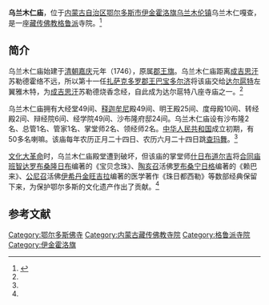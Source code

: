 {{Infobox Tibetan Buddhist monastery
|name =乌兰木仁庙
|image = 
|image size = 250px
|alt = 
|caption = 
|t=
|w=
|to = 
|ipa={{IPA|}}
|z=
|thdl=
|e=
|tc=烏蘭木仁廟
|s=乌兰木仁庙
|p=
|m=
|k=
|pushpin_map = 
|latd =  | latm =  | lats =  | latNS = 
|longd=  | longm= | longs =| longEW = 
|iso_region = 
|map_caption = 
|mapsize = 
|location_country = 中国
|location = {{CHN}}[[内蒙古自治区|内蒙古自治区]][[鄂尔多斯市|鄂尔多斯市]][[伊金霍洛旗|伊金霍洛旗]][[乌兰木伦镇|乌兰木伦镇]]
|coordinates_display =
|founded_by = 
|date_founded =
|date_renovated =
|sect = [[格鲁派|格鲁派]]
|mather =
|children =
|dedicated_to = 
|tulku =
|head_lama = 
|head_mgh =
|no._of_monks = 
|architecture = 
|festivals =
|footnotes = 
}}

'''乌兰木仁庙'''，位于[[内蒙古自治区|内蒙古自治区]][[鄂尔多斯市|鄂尔多斯市]][[伊金霍洛旗|伊金霍洛旗]][[乌兰木伦镇|乌兰木伦镇]]乌兰木仁嘎查，是一座[[藏传佛教|藏传佛教]][[格鲁派|格鲁派]]寺院。<ref name=dcd>{{Cite web |url=http://www.nmglyw.com/html/2012/eerduosiwenhua_1005/2469.html |title=鄂尔多斯藏传佛教活动场所—寺庙，内蒙古旅游网，2013-07-11 |accessdate=2013-07-16 |archive-date=2013-07-15 |archive-url=https://archive.is/20130715090919/http://www.nmglyw.com/html/2012/eerduosiwenhua_1005/2469.html |dead-url=yes }}</ref>

==简介==
乌兰木仁庙始建于[[清朝|清朝]][[嘉庆|嘉庆]]元年（1746），原属[[鄂尔多斯左翼中旗|郡王旗]]。乌兰木仁庙距离[[成吉思汗|成吉思汗]]苏勒德霍络不远，所以第十一任[[鄂尔多斯扎萨克郡王|扎萨克多罗郡王]][[巴宝多尔济_(鄂尔多斯扎萨克郡王)|巴宝多尔济]]将该庙交给[[达尔扈特|达尔扈特]]左翼雅木特，为[[成吉思汗|成吉思汗]]苏勒德烧香念经，自此成为达尔扈特八座寺庙之一。<ref name=dcd/>

乌兰木仁庙拥有大经堂49间、[[释迦牟尼|释迦牟尼]]殿49间、明王殿25间、度母殿10间、转经殿2间、辩经院6间、经学院49间、沙布隆府邸24间。乌兰木仁庙设有沙布隆2名、总管1名、管家1名、掌堂师2名、领经师2名。[[中华人民共和国|中华人民共和国]]成立初期，有50多名喇嘛。该庙每年农历正月二十四日、农历六月二十四日跳[[查玛舞|查玛舞]]。<ref name=dcd/>

[[文化大革命|文化大革命]]时，乌兰木仁庙殿堂遭到破坏，但该庙的掌堂师[[什日布道尔吉|什日布道尔吉]]将[[合同庙|合同庙]][[班智达|班智达]][[罗布桑隆日布|罗布桑隆日布]]编著的《宝贝念珠》、[[陶亥召|陶亥召]]活佛[[罗布桑宁日格|罗布桑宁日格]]编著的《赖巴来》、[[公尼召|公尼召]]活佛[[伊希丹金旺吉拉|伊希丹金旺吉拉]]编著的医学著作《珠日都西勒》等数部经典保留下来，为保护鄂尔多斯的文化遗产作出了贡献。<ref name=dcd/>

==参考文献==
{{reflist}}

[[Category:鄂尔多斯佛寺|Category:鄂尔多斯佛寺]]
[[Category:内蒙古藏传佛教寺院|Category:内蒙古藏传佛教寺院]]
[[Category:格鲁派寺院|Category:格鲁派寺院]]
[[Category:伊金霍洛旗|Category:伊金霍洛旗]]